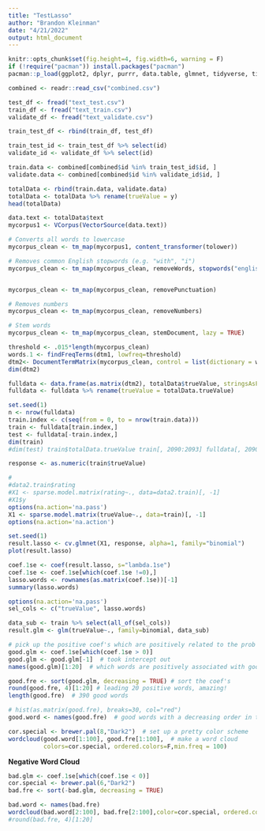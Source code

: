 ---
title: "TestLasso"
author: "Brandon Kleinman"
date: "4/21/2022"
output: html_document
---

```{r setup, include=FALSE}
knitr::opts_chunk$set(fig.height=4, fig.width=6, warning = F)
if (!require("pacman")) install.packages("pacman")
pacman::p_load(ggplot2, dplyr, purrr, data.table, glmnet, tidyverse, tidytext, tm, RColorBrewer, wordcloud)
```

```{r}
combined <- readr::read_csv("combined.csv")
```

```{r}
test_df <- fread("text_test.csv")
train_df <- fread("text_train.csv")
validate_df <- fread("text_validate.csv")
```

```{r}
train_test_df <- rbind(train_df, test_df)
```

```{r}
train_test_id <- train_test_df %>% select(id)
validate_id <- validate_df %>% select(id)
```

```{r}
train.data <- combined[combined$id %in% train_test_id$id, ]
validate.data <- combined[combined$id %in% validate_id$id, ]
```
 
```{r}
totalData <- rbind(train.data, validate.data)
totalData <- totalData %>% rename(trueValue = y)
head(totalData)

```


```{r}
data.text <- totalData$text
mycorpus1 <- VCorpus(VectorSource(data.text))
```

```{r}
# Converts all words to lowercase
mycorpus_clean <- tm_map(mycorpus1, content_transformer(tolower))

# Removes common English stopwords (e.g. "with", "i")
mycorpus_clean <- tm_map(mycorpus_clean, removeWords, stopwords("english"))


mycorpus_clean <- tm_map(mycorpus_clean, removePunctuation)

# Removes numbers
mycorpus_clean <- tm_map(mycorpus_clean, removeNumbers)

# Stem words
mycorpus_clean <- tm_map(mycorpus_clean, stemDocument, lazy = TRUE) 
```


```{r}
threshold <- .015*length(mycorpus_clean)   
words.1 <- findFreqTerms(dtm1, lowfreq=threshold) 
dtm2<- DocumentTermMatrix(mycorpus_clean, control = list(dictionary = words.1))
dim(dtm2)
```

```{r}
fulldata <- data.frame(as.matrix(dtm2), totalData$trueValue, stringsAsFactors = FALSE)
fulldata <- fulldata %>% rename(trueValue = totalData.trueValue)
```

```{r}
set.seed(1) 
n <- nrow(fulldata)
train.index <- c(seq(from = 0, to = nrow(train.data)))
train <- fulldata[train.index,]
test <- fulldata[-train.index,]
dim(train)
#dim(test) train$totalData.trueValue train[, 2090:2093] fulldata[, 2090:2093]
```


```{r}
response <- as.numeric(train$trueValue)

#
#data2.train$rating
#X1 <- sparse.model.matrix(rating~., data=data2.train)[, -1]
#X1$y
options(na.action='na.pass')
X1 <- sparse.model.matrix(trueValue~., data=train)[, -1]
options(na.action='na.action')

set.seed(1)
result.lasso <- cv.glmnet(X1, response, alpha=1, family="binomial")
plot(result.lasso)
```

```{r}
coef.1se <- coef(result.lasso, s="lambda.1se")  
coef.1se <- coef.1se[which(coef.1se !=0),] 
lasso.words <- rownames(as.matrix(coef.1se))[-1]
summary(lasso.words)
```

```{r}
options(na.action='na.pass')
sel_cols <- c("trueValue", lasso.words)

data_sub <- train %>% select(all_of(sel_cols))
result.glm <- glm(trueValue~., family=binomial, data_sub)
```


```{r}
# pick up the positive coef's which are positively related to the prob of being a good review
good.glm <- coef.1se[which(coef.1se > 0)]
good.glm <- good.glm[-1]  # took intercept out
names(good.glm)[1:20]  # which words are positively associated with good ratings

good.fre <- sort(good.glm, decreasing = TRUE) # sort the coef's
round(good.fre, 4)[1:20] # leading 20 positive words, amazing!
length(good.fre)  # 390 good words

# hist(as.matrix(good.fre), breaks=30, col="red") 
good.word <- names(good.fre)  # good words with a decreasing order in the coeff's
```


```{r}
cor.special <- brewer.pal(8,"Dark2")  # set up a pretty color scheme
wordcloud(good.word[1:100], good.fre[1:100],  # make a word cloud
          colors=cor.special, ordered.colors=F,min.freq = 100)

```

**Negative Word Cloud**

```{r}
bad.glm <- coef.1se[which(coef.1se < 0)]
cor.special <- brewer.pal(6,"Dark2")
bad.fre <- sort(-bad.glm, decreasing = TRUE)
```

```{r}
bad.word <- names(bad.fre)
wordcloud(bad.word[2:100], bad.fre[2:100],color=cor.special, ordered.colors=F, min.freq = 100)
#round(bad.fre, 4)[1:20]
```